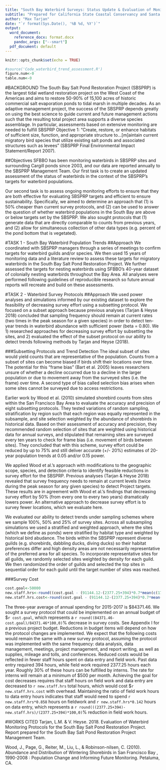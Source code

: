 ```yaml
---
title: "South Bay Waterbird Surveys: Status Update & Evaluation of Monitoring Protocols"
subtitle: "Prepared for California State Coastal Conservancy and Santa Clara Valley Water District"
author: "Max Tarjan"
date: "`r format(Sys.Date(), '%B %d, %Y')`"
output: 
  word_document:
    reference_docx: format.docx
    pandoc_args: ["--smart"]
  pdf_document: default
---
```


```r
knitr::opts_chunk$set(echo = TRUE)
```

```r
#source('Code_waterbird_trend_assessment.R')
figure.num<-0
table.num<-0
```

#BACKGROUND
The South Bay Salt Pond Restoration Project (SBSPRP) is the largest tidal wetland restoration project on the West Coast of the Americas and aims to restore 50-90% of 15,100 acres of historic commercial salt evaporation ponds to tidal marsh in multiple decades. As an adaptive management project, the success of the SBSPRP depends greatly on using the best science to guide current and future management actions such that the resulting total project area supports a diverse species assemblage. In particular, assessments based on extensive monitoring are needed to fulfill SBSPRP Objective 1: “Create, restore, or enhance habitats of sufficient size, function, and appropriate structure to…[m]aintain current migratory bird species that utilize existing salt ponds and associated structures such as levees” (SBSPRP Final Environmental Impact Statement/Report 2007).

##Objectives
SFBBO has been monitoring waterbirds in SBSPRP sites and surrounding Cargill ponds since 2003, and our data are reported annually to the SBSPRP Management Team. Our first task is to create an updated assessment of the status of waterbirds in the context of the SBSPRP’s targets for waterbird populations. 

Our second task is to assess ongoing monitoring efforts to ensure that they are both effective for evaluating SBSPRP targets and efficient to ensure sustainability. Specifically, we aimed to determine an approach that (1) is 50% cheaper than current survey protocols, and (2) can be used to answer the question of whether waterbird populations in the South Bay are above or below targets set by the SBSPRP. We also sought protocols that (1) generate data that are directly comparable to counts from previous years, and (2) allow for simultaneous collection of other data types (e.g. percent of the pond bottom that is vegetated).

#TASK 1 - South Bay Waterbird Population Trends
##Approach
We coordinated with SBSPRP managers through a series of meetings to confirm targets for waterbird guilds and/or species. We then used 15 years of monitoring data and a literature review to assess these targets for migratory waterbirds in the South Bay Salt Pond Restoration Project. We further assessed the targets for nesting waterbirds using SFBBO’s 40-year dataset of colonially nesting waterbirds throughout the Bay Area. All analyses were performed following guidelines of reproducible research so future annual reports will recreate and build on these assessments.

#TASK 2 - Waterbird Survey Protocols
##Approach
We used power analyses and simulations informed by our existing dataset to explore the feasibility of decreasing survey effort using a subsetting protocol. We focused on a subset approach because previous analyses (Tarjan & Heyse 2018) concluded that sampling frequency should remain at current rates (two times in the peak season for a given species) in order to detect ten-year trends in waterbird abundance with sufficient power (beta = 0.80). We 1) researched approaches for decreasing survey effort by subsetting the sites, and 2) evaluated the effect of the subset protocol on our ability to detect trends following methods by Tarjan and Heyse (2018).

###Subsetting Protocols and Trend Detection
The ideal subset of sites would yield counts that are representative of the population. Counts from a subset of sites can become biased if birds shift their locations over time. The potential for this "frame bias" (Bart et al. 2005) leaves researchers unsure of whether a decline occurred due to a decline in the larger population or due to movement away from the surveyed sites (i.e. the frame) over time. A second type of bias called selection bias arises when some sites cannot be surveyed due to access restrictions.

Earlier work by Wood et al. (2010) simulated shorebird counts from sites within the San Francisco Bay Area to evaluate the accuracy and precision of eight subsetting protocols. They tested variations of random sampling, stratification by region such that each region was equally represented in the subsample, and site selection weighted by the abundance of shorebirds in historical data. Based on their assessment of accuracy and precision, they recommended random selection of sites that are weighted using historical data for annual surveys, and stipulated that remaining sites are surveyed every ten years to check for frame bias (i.e. movement of birds between sites). They concluded that with this scheme, survey effort could be reduced by up to 75% and still deliver accurate (+/- 20%) estimates of 20-year population trends at 0.05 and/or 0.15 power.

We applied Wood et al.'s approach with modifications to the geographic scope, species, and detection criteria to identify feasible reductions in survey effort for the SBSPRP.  Previous analyses (Tarjan & Heyse 2018) revealed that survey frequency needs to remain at current levels (twice during the peak season for any given species) to detect Project targets. These results are in agreement with Wood et al.'s findings that decreasing survey effort by 50% (from every one to every two years) dramatically lowers power. An alternative approach to decrease survey effort is to survey fewer locations, which we evaluate here. 

We evaluated our ability to detect trends under sampling schemes where we sample 100%, 50% and 25% of survey sites. Across all subsampling simulations we used a stratified and weighted approach, where the sites (which we define as ponds) were stratified by habitat type and weighted by historical bird abudance. The birds within the SBSPRP represent diverse guilds (e.g. shorebirds, dabbling ducks, diving ducks) so their habitat preferences differ and high density areas are not necessarily representative of the preferred area for all species. To incorporate representative sites for all guilds, we randomly selected sites weighted by density for each guild. We then randomized the order of guilds and selected the top sites in sequential order for each guild until the target number of sites was reached. 

<!--...habitat type = managed pond or restored tidal marsh...weighting takes into account multiple species...adapts based on which species are already covered?? somewhat stochastic weights??-->

###Survey Cost
```r
cost.goal<-50000
new.staff.hrs<-round((cost.goal - (91144.12-(2377.25+394)*0.7*mean(c(17.77*1.284,24.62*1.284))))/mean(c(17.77*1.284,24.62*1.284)),0)
new.staff.hrs.cost<-round(cost.goal - (91144.12-(2377.25+394)*0.7*mean(c(17.77*1.284,24.62*1.284))),2)
```

The three-year average of annual spending for 2015-2017 is \$84371.46. We sought a survey protocol that could be implemented on an annual budget of \$`r cost.goal`, which represents a `r round((84371.46-cost.goal)/84371.46*100,0)`% decrease in survey costs. See Appendix I for a previous project budget. Reductions in budget items will depend on how the protocol changes are implemented. We expect that the following costs would remain the same with a new survey protocol, assuming the protocol was implemented with the same frequency: data analysis, data management, meetings, project management, and report writing, as well as supplies, mileage and tolls, and conferences. Reduced costs would be reflected in fewer staff hours spent on data entry and field work. Past data entry required 394 hours, while field work required 2377.25 hours each year. Roughly 30% of these hours can be fulfilled by interns. The rate for interns will remain at a minimum of $500 per month. Achieving the goal for cost decreases requires that staff hours on field work and data entry are decreased to `r new.staff.hrs` total hours, which would cost \$`r new.staff.hrs.cost` with overhead. Maintaining the ratio of field work hours to data entry hours indicates that staff would need to spend `r new.staff.hrs*0.858` hours on fieldwork and `r new.staff.hrs*0.142` hours on data entry, which represents a `r round(((2377.25+394)-new.staff.hrs)/(2377.25+394)*100,0)`% reduction in field work hours.

#WORKS CITED
Tarjan, L.M. & V. Heyse. 2018. Evaluation of Waterbird Monitoring Protocols for the South Bay Salt Pond Restoration Project. Report prepared for the South Bay Salt Pond Restoration Project Management Team.

Wood, J., Page, G., Reiter, M., Liu, L., & Robinson-nilsen, C. (2010). Abundance and Distribution of Wintering Shorebirds in San Francisco Bay , 1990-2008 : Population Change and Informing Future Monitoring. Petaluma, CA.
